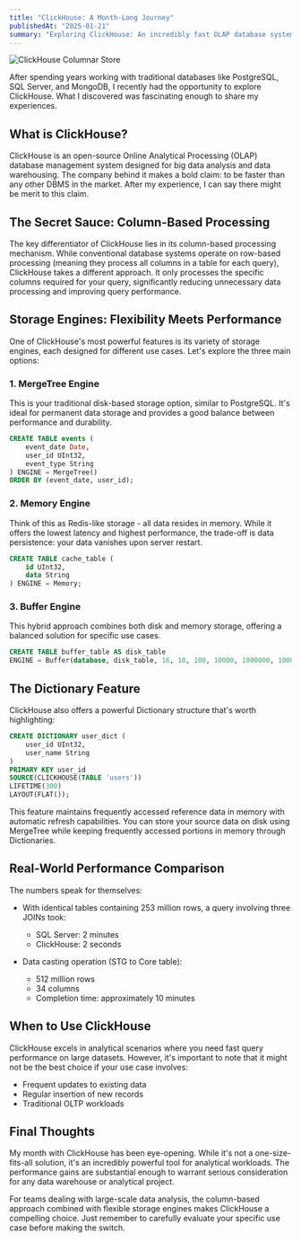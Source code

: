```yaml
---
title: "ClickHouse: A Month-Long Journey"
publishedAt: "2025-01-21"
summary: "Exploring ClickHouse: An incredibly fast OLAP database system for big data analysis"
---
```


![ClickHouse Columnar Store](https://chistadata.com/wp-content/uploads/2024/02/clickhouse-columnar-store.png)

After spending years working with traditional databases like PostgreSQL, SQL Server, and MongoDB, I recently had the opportunity to explore ClickHouse. What I discovered was fascinating enough to share my experiences.

## What is ClickHouse?

ClickHouse is an open-source Online Analytical Processing (OLAP) database management system designed for big data analysis and data warehousing. The company behind it makes a bold claim: to be faster than any other DBMS in the market. After my experience, I can say there might be merit to this claim.

## The Secret Sauce: Column-Based Processing

The key differentiator of ClickHouse lies in its column-based processing mechanism. While conventional database systems operate on row-based processing (meaning they process all columns in a table for each query), ClickHouse takes a different approach. It only processes the specific columns required for your query, significantly reducing unnecessary data processing and improving query performance.

## Storage Engines: Flexibility Meets Performance

One of ClickHouse's most powerful features is its variety of storage engines, each designed for different use cases. Let's explore the three main options:

### 1. MergeTree Engine

This is your traditional disk-based storage option, similar to PostgreSQL. It's ideal for permanent data storage and provides a good balance between performance and durability.

```sql
CREATE TABLE events (
    event_date Date,
    user_id UInt32,
    event_type String
) ENGINE = MergeTree()
ORDER BY (event_date, user_id);
```

### 2. Memory Engine

Think of this as Redis-like storage - all data resides in memory. While it offers the lowest latency and highest performance, the trade-off is data persistence: your data vanishes upon server restart.

```sql
CREATE TABLE cache_table (
    id UInt32,
    data String
) ENGINE = Memory;
```

### 3. Buffer Engine

This hybrid approach combines both disk and memory storage, offering a balanced solution for specific use cases.

```sql
CREATE TABLE buffer_table AS disk_table
ENGINE = Buffer(database, disk_table, 16, 10, 100, 10000, 1000000, 10000000, 100000000);
```

## The Dictionary Feature

ClickHouse also offers a powerful Dictionary structure that's worth highlighting:

```sql
CREATE DICTIONARY user_dict (
    user_id UInt32,
    user_name String
)
PRIMARY KEY user_id
SOURCE(CLICKHOUSE(TABLE 'users'))
LIFETIME(300)
LAYOUT(FLAT());
```

This feature maintains frequently accessed reference data in memory with automatic refresh capabilities. You can store your source data on disk using MergeTree while keeping frequently accessed portions in memory through Dictionaries.

## Real-World Performance Comparison

The numbers speak for themselves:

- With identical tables containing 253 million rows, a query involving three JOINs took:
  - SQL Server: 2 minutes
  - ClickHouse: 2 seconds

- Data casting operation (STG to Core table):
  - 512 million rows
  - 34 columns
  - Completion time: approximately 10 minutes

## When to Use ClickHouse

ClickHouse excels in analytical scenarios where you need fast query performance on large datasets. However, it's important to note that it might not be the best choice if your use case involves:

- Frequent updates to existing data
- Regular insertion of new records
- Traditional OLTP workloads

## Final Thoughts

My month with ClickHouse has been eye-opening. While it's not a one-size-fits-all solution, it's an incredibly powerful tool for analytical workloads. The performance gains are substantial enough to warrant serious consideration for any data warehouse or analytical project.

For teams dealing with large-scale data analysis, the column-based approach combined with flexible storage engines makes ClickHouse a compelling choice. Just remember to carefully evaluate your specific use case before making the switch.
